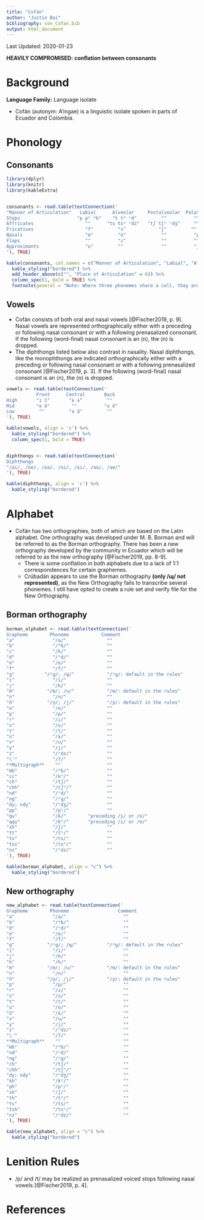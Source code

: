 ```yaml
---
title: "Cofán"
author: "Justin Bai"
bibliography: con_Cofan.bib
output: html_document
---
```


Last Updated: 2020-01-23

**HEAVILY COMPROMISED: conflation between consonants**

# Background

**Language Family:** Language isolate

* Cofán (autonym: A'ingae) is a linguistic isolate spoken in parts of Ecuador and Colombia.

# Phonology

## Consonants

```r

library(dplyr)
library(knitr)
library(kableExtra)


consonants <- read.table(textConnection('
"Manner of Articulation"   Labial      Alveolar     Postalveolar  Palatal    Velar     Glottal
Stops                     "p pʰ ᵐb"    "t tʰ ⁿd"         ""          ""    "k kʰ ᵑɡ"     "ʔ"
Affricates                   ""      "ts tsʰ ⁿdz"   "tʃ tʃʰ ⁿdʒ"     ""       ""         ""
Fricatives                   "f"         "s"            "ʃ"         ""       ""         "h"
Nasals                       "m"         "n"             ""          "ɲ"      ""         ""
Flaps                        ""          "ɾ"             ""          ""       ""         ""
Approximants                 "ʋ"         ""              ""          "j"      "ɰ"        ""
'), TRUE)

kable(consonants, col.names = c("Manner of Articulation", "Labial", "Alveolar", "Postalveolar", "Palatal", "Velar", "Glottal"), align = 'c') %>%
  kable_styling("bordered") %>%
  add_header_above(c("", "Place of Articulation" = 6)) %>%
  column_spec(1, bold = TRUE) %>%
  footnote(general = "Note: Where three phonemes share a cell, they are ordered voiceless, aspirated, and prenasalized.", general_title = "")
```  


## Vowels

* Cofán consists of both oral and nasal vowels [@Fischer2019, p. 9]. Nasal vowels are represented orthographically either with a preceding or following nasal consonant or with a following prenasalized consonant. If the following (word-final) nasal consonant is an ⟨n⟩, the ⟨n⟩ is dropped.
* The diphthongs listed below also contrast in nasality. Nasal diphthongs, like the monophthongs are indicated orthographically either with a preceding or following nasal consonant or with a following prenasalized consonant [@Fischer2019, p. 3]. If the following (word-final) nasal consonant is an ⟨n⟩, the ⟨n⟩ is dropped.

```r

vowels <- read.table(textConnection('
           Front      Central       Back
High       "i ĩ"       "ɨ ɨ̃"         ""
Mid        "e ẽ"        ""          "o õ"
Low         ""         "a ã"         ""
'), TRUE)

kable(vowels, align = 'c') %>%
  kable_styling("bordered") %>%
  column_spec(1, bold = TRUE)


diphthongs <- read.table(textConnection('
Diphthongs
"/ai/, /oe/, /oa/, /oi/, /ɨi/, /ao/, /ae/"
'), TRUE)

kable(diphthongs, align = 'c') %>%
  kable_styling("bordered")
```

# Alphabet

* Cofán has two orthographies, both of which are based on the Latin alphabet. One orthography was developed under M. B. Borman and will be referred to as the Borman orthography. There has been a new orthography developed by the community in Ecuador which will be referred to as the new orthography [@Fischer2019, pp. 8-9].
    - There is some conflation in both alphabets due to a lack of 1:1 correspondences for certain graphemes.
    - Crúbadán appears to use the Borman orthography **(only /ɰ/ not represented)**, as the New Orthography fails to transcribe several phonemes. I still have opted to create a rule set and verify file for the New Orthography.

## Borman orthography

```r

borman_alphabet <- read.table(textConnection('
Grapheme        Phoneme            Comment
"a"              "/a/"               ""
"b"              "/ᵐb/"              ""
"c"              "/k/"               ""
"d"              "/ⁿd/"              ""
"e"              "/e/"               ""
"f"              "/f/"               ""
"g"           "/ᵑɡ/; /ɰ/"            "/ᵑɡ/: default in the rules"
"i"              "/i/"               ""
"j"              "/h/"               ""
"m"            "/m/; /ʋ/"            "/m/: default in the rules"
"n"              "/n/"               ""
"ñ"            "/ɲ/; /j/"            "/ɲ/: default in the rules"
"o"              "/o/"               ""
"p"              "/p/"               ""
"r"              "/ɾ/"               ""
"s"              "/s/"               ""
"t"              "/t/"               ""
"u"              "/ɨ/"               ""
"v"              "/ʋ/"               ""
"y"              "/j/"               ""
"z"              "/ⁿdz/"             ""
"\'"             "/ʔ/"               ""
**Multigraph**    ""                 ""
"mb"             "/ᵐb/"              ""
"cc"             "/kʰ/"              ""
"ch"             "/tʃ/"              ""
"chh"            "/tʃʰ/"             ""
"nd"             "/ⁿd/"              ""
"ng"             "/ᵑɡ/"              ""
"dy; ndy"        "/ⁿdʒ/"             ""
"pp"             "/pʰ/"              ""
"qu"             "/k/"        "preceding /i/ or /e/"
"qqu"            "/kʰ/"       "preceding /i/ or /e/"
"sh"             "/ʃ/"               ""
"tt"             "/tʰ/"              ""
"ts"             "/ts/"              ""
"tss"            "/tsʰ/"             ""
"nz"             "/ⁿdz/"             ""
'), TRUE)

kable(borman_alphabet, align = "c") %>%
  kable_styling("bordered")
```

## New orthography

```r

new_alphabet <- read.table(textConnection('
Grapheme        Phoneme                  Comment
"a"              "/a/"                     ""
"b"              "/ᵐb/"                    ""
"d"              "/ⁿd/"                    ""
"e"              "/e/"                     ""
"f"              "/f/"                     ""
"g"            "/ᵑɡ/; /ɰ/"           "/ᵑɡ/: default in the rules"
"i"              "/i/"                     ""
"j"              "/h/"                     ""
"k"              "/k/"                     ""
"m"            "/m/; /ʋ/"            "/m/: default in the rules"
"n"              "/n/"                     ""
"ñ"            "/ɲ/; /j/"            "/ɲ/: default in the rules"
"p"              "/p/"                     ""
"r"              "/ɾ/"                     ""
"s"              "/s/"                     ""
"t"              "/t/"                     ""
"u"              "/o/"                     ""
"û"              "/ɨ/"                     ""
"v"              "/ʋ/"                     ""
"y"              "/j/"                     ""
"z"              "/ⁿdz/"                   ""
"\'"             "/ʔ/"                     ""
**Multigraph**    ""                       ""
"mb"             "/ᵐb/"                    ""
"nd"             "/ⁿd/"                    ""
"ng"             "/ᵑɡ/"                    ""
"ch"             "/tʃ/"                    ""
"chh"            "/tʃʰ/"                   ""
"dy; ndy"        "/ⁿdʒ/"                   ""
"kh"             "/kʰ/"                    ""
"ph"             "/pʰ/"                    ""
"sh"             "/ʃ/"                     ""
"th"             "/tʰ/"                    ""
"ts"             "/ts/"                    ""
"tsh"            "/tsʰ/"                   ""
"nz"             "/ⁿdz/"                   ""
'), TRUE)

kable(new_alphabet, align = "c") %>%
  kable_styling("bordered")
```

# Lenition Rules

* /p/ and /t/ may be realized as prenasalized voiced stops following nasal vowels [@Fischer2019, p. 4].

# References
